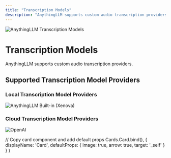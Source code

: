 ```yaml
---
title: "Transcription Models"
description: "AnythingLLM supports custom audio transcription providers."
---
```



<Image
  src="/images/features/transcription-models/thumbnail.png" 
  height={1080} 
  width={1920} 
  quality={100}
  alt="AnythingLLM Transcription Models"
/>

# Transcription Models

AnythingLLM supports custom audio transcription providers.


## Supported Transcription Model Providers

### Local Transcription Model Providers

<Cards>
  <Card title="Built-in (Xenova)" href="https://huggingface.co/Xenova/whisper-small"> 
    <Image
      src="/images/features/transcription-models/xenova.png" 
      height={1080} 
      width={1920} 
      quality={100}
      alt="AnythingLLM Built-in (Xenova)"
    />
  </Card>
</Cards>


### Cloud Transcription Model Providers

<Cards>
  <Card title="OpenAI" href="https://platform.openai.com/"> 
    <Image
      src="/images/features/transcription-models/openai.png" 
      height={1080} 
      width={1920} 
      quality={100}
      alt="OpenAI"
    />
  </Card>
</Cards>


  // Copy card component and add default props
  Cards.Card.bind(),
  {
    displayName: 'Card',
    defaultProps: {
      image: true,
      arrow: true,
      target: '_self'
    }
  }
)

<style global jsx>{`
  img {
    aspect-ratio: 16/9;
    object-fit: cover;
  }
`}</style>